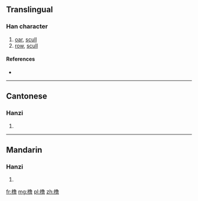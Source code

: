 {{also|櫓}}
==Translingual==

===Han character===
{{Han char|rn=75|rad=木|as=12|sn=16|four=|canj=DNWA,XDNWA|ids=⿰木鲁}}

# [[oar]], [[scull]]
# [[row]], [[scull]]

====References====
* {{Han ref|kx=0555.311|hdz=21294.060|uh=6A79|ud=27257}}

----

==Cantonese==

===Hanzi===
{{yue-hanzi|jyut=lou5|y=lou5|tra=櫓}}

# {{defn|lang=yue|sort=木12}}

----

==Mandarin==

===Hanzi===
{{cmn-hanzi|tra=櫓|pin=[[lǔ]] ([[lu3]])|wg=lu<sup>3</sup>}}

# {{defn|lang=cmn|sort=木12}}

[[fr:橹]]
[[mg:橹]]
[[pl:橹]]
[[zh:橹]]